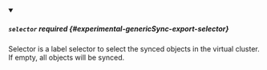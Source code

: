 


<details className="config-field" data-expandable="true" open>
<summary>

##### `selector` <span className="config-field-required" data-required="false">required</span> <span className="config-field-type"></span> <span className="config-field-default"></span> <span className="config-field-enum"></span> {#experimental-genericSync-export-selector}

Selector is a label selector to select the synced objects in the virtual cluster.
If empty, all objects will be synced.

</summary>

<PartialSelectorreference />


</details>

